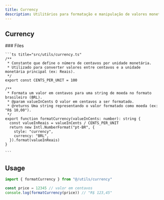 ```yaml
---
title: Currency
description: Utilitários para formatação e manipulação de valores monetários.
---
```


## Currency

<Steps>
  <Step>
    ### Files

    ```ts title="src/utils/currency.ts"
    /**
     * Constante que define o número de centavos por unidade monetária.
     * Utilizado para converter valores entre centavos e a unidade monetária principal (ex: Reais).
     */
    export const CENTS_PER_UNIT = 100

    /**
     * Formata um valor em centavos para uma string de moeda no formato brasileiro (BRL).
     * @param valueInCents O valor em centavos a ser formatado.
     * @returns Uma string representando o valor formatado como moeda (ex: "R$ 10,00").
     */
    export function formatCurrency(valueInCents: number): string {
      const valueInReais = valueInCents / CENTS_PER_UNIT
      return new Intl.NumberFormat("pt-BR", {
        style: "currency",
        currency: "BRL",
      }).format(valueInReais)
    }

    ```

  </Step>
</Steps>

## Usage

```ts
import { formatCurrency } from "@/utils/currency"

const price = 12345 // valor em centavos
console.log(formatCurrency(price)) // "R$ 123,45"
```
